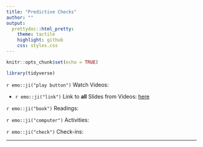 ```yaml
---
title: "Predictive Checks"
author: ""
output:
  prettydoc::html_pretty:
    theme: tactile
    highlight: github
    css: styles.css
---
```


```r
knitr::opts_chunk$set(echo = TRUE)

library(tidyverse)
```

`r emo::ji("play button")` Watch Videos:
  
  * `r emo::ji("link")` Link to **all** Slides from Videos: [here]()

`r emo::ji("book")` Readings:    

`r emo::ji("computer")` Activities: 
  
`r emo::ji("check")` Check-ins: 

---

<!-- Simulating Linear Models: https://aosmith.rbind.io/2018/01/09/simulate-simulate-part1/ -->